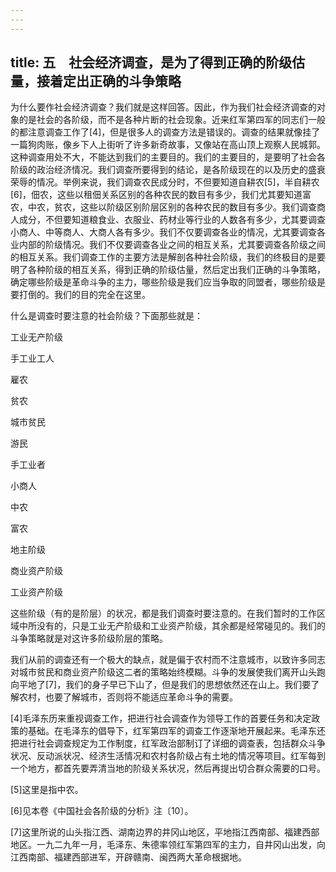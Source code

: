 ```yaml
---
---
---
```

title: 五　社会经济调查，是为了得到正确的阶级估量，接着定出正确的斗争策略
---




为什么要作社会经济调查？我们就是这样回答。因此，作为我们社会经济调查的对象的是社会的各阶级，而不是各种片断的社会现象。近来红军第四军的同志们一般的都注意调查工作了[4]，但是很多人的调查方法是错误的。调查的结果就像挂了一篇狗肉账，像乡下人上街听了许多新奇故事，又像站在高山顶上观察人民城郭。这种调查用处不大，不能达到我们的主要目的。我们的主要目的，是要明了社会各阶级的政治经济情况。我们调查所要得到的结论，是各阶级现在的以及历史的盛衰荣辱的情况。举例来说，我们调查农民成分时，不但要知道自耕农[5]，半自耕农[6]，佃农，这些以租佃关系区别的各种农民的数目有多少，我们尤其要知道富农，中农，贫农，这些以阶级区别阶层区别的各种农民的数目有多少。我们调查商人成分，不但要知道粮食业、衣服业、药材业等行业的人数各有多少，尤其要调查小商人、中等商人、大商人各有多少。我们不仅要调查各业的情况，尤其要调查各业内部的阶级情况。我们不仅要调查各业之间的相互关系，尤其要调查各阶级之间的相互关系。我们调查工作的主要方法是解剖各种社会阶级，我们的终极目的是要明了各种阶级的相互关系，得到正确的阶级估量，然后定出我们正确的斗争策略，确定哪些阶级是革命斗争的主力，哪些阶级是我们应当争取的同盟者，哪些阶级是要打倒的。我们的目的完全在这里。

什么是调查时要注意的社会阶级？下面那些就是：

工业无产阶级

手工业工人

雇农

贫农

城市贫民

游民

手工业者

小商人

中农

富农

地主阶级

商业资产阶级

工业资产阶级

这些阶级（有的是阶层）的状况，都是我们调查时要注意的。在我们暂时的工作区域中所没有的，只是工业无产阶级和工业资产阶级，其余都是经常碰见的。我们的斗争策略就是对这许多阶级阶层的策略。

我们从前的调查还有一个极大的缺点，就是偏于农村而不注意城市，以致许多同志对城市贫民和商业资产阶级这二者的策略始终模糊。斗争的发展使我们离开山头跑向平地了[7]，我们的身子早已下山了，但是我们的思想依然还在山上。我们要了解农村，也要了解城市，否则将不能适应革命斗争的需要。



[4]毛泽东历来重视调查工作，把进行社会调查作为领导工作的首要任务和决定政策的基础。在毛泽东的倡导下，红军第四军的调查工作逐渐地开展起来。毛泽东还把进行社会调查规定为工作制度，红军政治部制订了详细的调查表，包括群众斗争状况、反动派状况、经济生活情况和农村各阶级占有土地的情况等项目。红军每到一个地方，都首先要弄清当地的阶级关系状况，然后再提出切合群众需要的口号。

[5]这里是指中农。

[6]见本卷《中国社会各阶级的分析》注〔10〕。

[7]这里所说的山头指江西、湖南边界的井冈山地区，平地指江西南部、福建西部地区。一九二九年一月，毛泽东、朱德率领红军第四军的主力，自井冈山出发，向江西南部、福建西部进军，开辟赣南、闽西两大革命根据地。